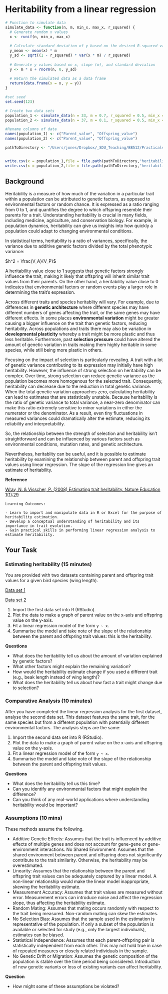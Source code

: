 # Heritability from a linear regression

```r

# Function to simulate data
simulate_data <- function(n, m, min_x, max_x, r_squared) {
  # Generate random x values
  x <- runif(n, min_x, max_x)
  
  # Calculate standard deviation of y based on the desired R-squared value
  y_mean <- mean(x) * m
  y_sd <- sqrt((1 - r_squared) * var(x * m) / r_squared)
  
  # Generate y values based on x, slope (m), and standard deviation
  y <- m * x + rnorm(n, 0, y_sd)
  
  # Return the simulated data as a data frame
  return(data.frame(x = x, y = y))
}

#set seed
set.seed(123)

# Create two data sets
population_1 <- simulate_data(n = 33, m = 0.7, r_squared = 0.5, min_x = 80, max_x = 110)
population_2 <- simulate_data(n = 37, m = 0.1, r_squared = 0.5, min_x = 80, max_x = 110)

#Rename columns of data
names(population_1) <- c("Parent_value", "Offspring_value")
names(population_2) <- c("Parent_value", "Offspring_value")

pathToDirectory <- "/Users/jones/Dropbox/_SDU_Teaching/BB512/Practicals/Heritability"


write.csv(x = population_1,file = file.path(pathToDirectory,"heritability_pop1.csv"), row.names = FALSE)
write.csv(x = population_2,file = file.path(pathToDirectory,"heritability_pop2.csv"), row.names = FALSE)
```


## Background

Heritability is a measure of how much of the variation in a particular trait within a population can be attributed to genetic factors, as opposed to environmental factors or random chance. It is expressed as a ratio ranging from 0 to 1, and quantifies the degree to which offspring resemble their parents for a trait. Understanding heritability is crucial in many fields, including medicine, agriculture, and conservation biology. For example, in population dynamics, heritability can give us insights into how quickly a population could adapt to changing environmental conditions.

In statistical terms, heritability is a ratio of variances, specifically, the variance due to additive genetic factors divided by the total phenotypic variance:

$h^2 = \frac{V_A}{V_P}$


A heritability value close to 1 suggests that genetic factors strongly influence the trait, making it likely that offspring will inherit similar trait values from their parents. On the other hand, a heritability value close to 0 indicates that environmental factors or random events play a larger role in determining the trait's expression. 

Across different traits and species heritablity will vary. For example, due to differences in **genetic architecture**  where different species may have different numbers of genes affecting the trait, or the same genes may have different effects. In some places **environmental variation** might be greater causing a bigger influence on the trait than genetic factors, reducing heritability. Across populations and traits there may also be variation in **developmental plasticity** whereby a trait might be more plastic and thus less heritable. Furthermore, past **selection pressure** could have altered the amount of genetic variation in traits making them highly heritable in some species, while still being more plastic in others. 

Focusing on the impact of selection is particularly revealing. A trait with a lot of genetic variance contributing to its expression may initially have high heritability. However, the influence of strong selection on heritability can be complex. Over time, strong selection can reduce genetic variance as the population becomes more homogenous for the selected trait. Consequently, heritability can decrease due to the reduction in total genetic variance. When the total genetic variation approaches zero, calculating heritability can lead to estimates that are statistically unstable. Because heritability is the ratio of genetic variance to total variance, a near-zero denominator can make this ratio extremely sensitive to minor variations in either the numerator or the denominator. As a result, even tiny fluctuations in measured variances could dramatically alter the estimate, reducing its reliability and interpretability.

So, the relationship between the strength of selection and heritability isn't straightforward and can be influenced by various factors such as environmental conditions, mutation rates, and genetic architecture.

Nevertheless, heritablity can be useful, and it is possible to estimate heritability by examining the relationship between parent and offspring trait values using linear regression. The slope of the regression line gives an estimate of heritability.

**Reference**

[Wray, N. & Visscher, P. (2008) Estimating trait heritability. Nature Education 1(1):29](https://www.nature.com/scitable/topicpage/estimating-trait-heritability-46889/)

```block
Learning Outcomes:

- Learn to import and manipulate data in R or Excel for the purpose of heritability estimation.
- Develop a conceptual understanding of heritability and its importance in trait evolution.
- Gain practical skills in performing linear regression analysis to estimate heritability.
```

## Your Task

### Estimating heritability (15 minutes)

You are provided with two datasets containing parent and offspring trait values for a given bird species (wing length). 

[Data set 1](https://www.dropbox.com/scl/fi/8oe1can46pshxojw1p29m/heritability_pop1.csv?rlkey=ssg6ymzr85gkrzw9e1y63ghzu&dl=0)

[Data set 2](https://www.dropbox.com/scl/fi/yoy0x7kczvlr1eku5057m/heritability_pop2.csv?rlkey=30hta1di8v6w93ghbhq09dlbm&dl=0)

1) Import the first data set into R (RStudio).
2) Plot the data to make a graph of parent value on the x-axis and offspring value on the y-axis.
3) Fit a linear regression model of the form `y ~ x`. 
4) Summarise the model and take note of the slope of the relationship between the parent and offspring trait values: this is the heritability.

**Questions**

* What does the heritability tell us about the amount of variation explained by genetic factors?
* What other factors might explain the remaining variation?
* How would the heritability estimate change if you used a different trait (e.g., beak length instead of wing length)?
* What does the heritability tell us about how fast a trait might change due to selection?

<!-- If the heritability is high, significant changes in the trait could occur in fewer generations through natural selection. The rate would also depend on other factors like generation time and strength of selection.
Low heritability of a critical trait like disease resistance would be concerning for conservation efforts. It suggests that natural selection would have limited scope to act upon the trait, making rapid adaptation unlikely.
-->


### Comparative Analysis (10 minutes)

After you have completed the linear regression analysis for the first dataset, analyse the second data set. This dataset features the same trait, for the same species but from a different population with potentially different environmental factors. The analysis steps are the same:

1) Import the second data set into R (RStudio).
2) Plot the data to make a graph of parent value on the x-axis and offspring value on the y-axis.
3) Fit a linear regression model of the form `y ~ x`. 
4) Summarise the model and take note of the slope of the relationship between the parent and offspring trait values.

**Questions**

* What does the heritability tell us this time?
* Can you identify any environmental factors that might explain the difference?
* Can you think of any real-world applications where understanding heritability would be important?



### Assumptions (10 mins)

These methods assume the following.

* Additive Genetic Effects: Assumes that the trait is influenced by additive effects of multiple genes and does not account for gene-gene or gene-environment interactions.
No Shared Environment: Assumes that the shared environment between parent and offspring does not significantly contribute to the trait similarity. Otherwise, the heritability may be overestimated.
* Linearity: Assumes that the relationship between the parent and offspring trait values can be adequately captured by a linear model. A non-linear relationship would make the linear model inappropriate, skewing the heritability estimate.
* Measurement Accuracy: Assumes that trait values are measured without error. Measurement errors can introduce noise and affect the regression slope, thus affecting the heritability estimate.
* Random Mating: Assumes that mating occurs randomly with respect to the trait being measured. Non-random mating can skew the estimates.
* No Selection Bias: Assumes that the sample used in the estimation is representative of the population. If only a subset of the population is available or selected for study (e.g., only the largest individuals), estimates can be biased.
* Statistical Independence: Assumes that each parent-offspring pair is statistically independent from each other. This may not hold true in case of repeated measures or closely related individuals in the sample.
* No Genetic Drift or Migration: Assumes the genetic composition of the population is stable over the time period being considered. Introduction of new genetic variants or loss of existing variants can affect heritability.

**Question**

* How might some of these assumptions be violated?
